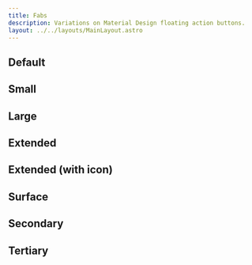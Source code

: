```yaml
---
title: Fabs
description: Variations on Material Design floating action buttons.
layout: ../../layouts/MainLayout.astro
---
```



## Default

<Demo root={root} group="default" />

## Small

<Demo root={root} group="small" />

## Large

<Demo root={root} group="large" />

## Extended

<Demo root={root} group="extended" />

## Extended (with icon)

<Demo root={root} group="extended-icon" />

## Surface

<Demo root={root} group="surface" />

## Secondary

<Demo root={root} group="secondary" />

## Tertiary

<Demo root={root} group="tertiary" />
